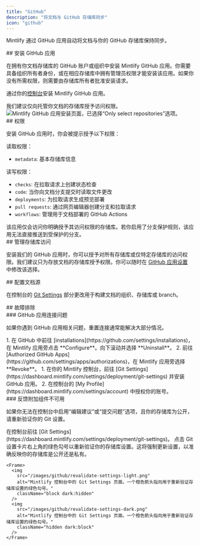 ```yaml
---
title: "GitHub"
description: "将文档与 GitHub 存储库同步"
icon: "github"
---
```


Mintlify 通过 GitHub 应用自动将文档与你的 GitHub 存储库保持同步。

<div id="installing-the-github-app">
  ## 安装 GitHub 应用
</div>

在拥有你文档存储库的 GitHub 账户或组织中安装 Mintlify GitHub 应用。你需要具备组织所有者身份，或在相应存储库中拥有管理员权限才能安装该应用。如果你没有所需权限，则需要由存储库所有者批准安装请求。

通过你的[控制台](https://dashboard.mintlify.com/settings/organization/github-app)安装 Mintlify GitHub 应用。

<Tip>
我们建议仅向托管你文档的存储库授予访问权限。
</Tip>

<Frame>
  <img className="h-80" alt="Mintlify GitHub 应用安装页面，已选择“Only select repositories”选项。" src="/images/github/select-repos.png" />
</Frame>

<div id="permissions">
  ## 权限
</div>

安装 GitHub 应用时，你会被提示授予以下权限：

读取权限：

* `metadata`: 基本存储库信息

读写权限：

* `checks`: 在拉取请求上创建状态检查
* `code`: 当你向文档分支提交时读取文件更改
* `deployments`: 为拉取请求生成预览部署
* `pull requests`: 通过网页编辑器创建分支和拉取请求
* `workflows`: 管理用于文档部署的 GitHub Actions

<Info>
该应用仅会访问你明确授予其访问权限的存储库。若你启用了分支保护规则，该应用无法直接推送到受保护的分支。
</Info>

<div id="managing-repository-access">
  ## 管理存储库访问
</div>

安装我们的 GitHub 应用时，你可以授予对所有存储库或仅特定存储库的访问权限。我们建议只为存放文档的存储库授予权限。你可以随时在 [GitHub 应用设置](https://github.com/apps/mintlify/installations/new) 中修改该选择。

<div id="configuring-docs-source">
  ## 配置文档源
</div>

在控制台的 [Git Settings](https://dashboard.mintlify.com/settings/deployment/git-settings) 部分更改用于构建文档的组织、存储库或 branch。

<div id="troubleshooting">
  ## 故障排除
</div>

<div id="github-app-connection-issues">
  ### GitHub 应用连接问题
</div>

如果你遇到 GitHub 应用相关问题，重置连接通常能解决大部分情况。

<Steps>
  <Step title="通过 GitHub 卸载 Mintlify 应用。">
    1. 在 GitHub 中前往 [installations](https://github.com/settings/installations)，在 Mintlify 应用旁点击 **Configure**。向下滚动并选择 **Uninstall**。
    2. 前往 [Authorized GitHub Apps](https://github.com/settings/apps/authorizations)，在 Mintlify 应用旁选择 **Revoke**。
  </Step>
  <Step title="重新安装 Mintlify 应用。">
    1. 在你的 Mintlify 控制台，前往 [Git Settings](https://dashboard.mintlify.com/settings/deployment/git-settings) 并安装 GitHub 应用。
    2. 在控制台的 [My Profile](https://dashboard.mintlify.com/settings/account) 中授权你的账号。
  </Step>
</Steps>

<div id="feedback-add-ons-are-unavailable">
  ### 反馈附加组件不可用
</div>

如果你无法在控制台中启用“编辑建议”或“提交问题”选项，且你的存储库为公开，请重新验证你的 Git 设置。

<Steps>
  <Step title="Navigate to Git Settings">
    在控制台前往 [Git Settings](https://dashboard.mintlify.com/settings/deployment/git-settings)。
  </Step>
  <Step title="Revalidate your settings">
    点击 Git 设置卡片右上角的绿色勾号以重新验证你的存储库设置。这将强制更新设置，以准确反映你的存储库是公开还是私有。

    <Frame>
      <img
        src="/images/github/revalidate-settings-light.png"
        alt="Mintlify 控制台中的 Git Settings 页面。一个橙色箭头指向用于重新验证存储库设置的绿色勾号。"
        className="block dark:hidden"
      />
      <img
        src="/images/github/revalidate-settings-dark.png"
        alt="Mintlify 控制台中的 Git Settings 页面。一个橙色箭头指向用于重新验证存储库设置的绿色勾号。"
        className="hidden dark:block"
      />
    </Frame>
  </Step>
</Steps>